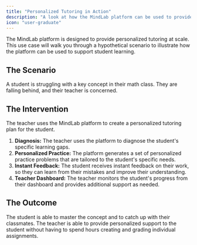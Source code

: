 ```yaml
---
title: "Personalized Tutoring in Action"
description: "A look at how the MindLab platform can be used to provide personalized tutoring at scale."
icon: "user-graduate"
---
```


The MindLab platform is designed to provide personalized tutoring at scale. This use case will walk you through a hypothetical scenario to illustrate how the platform can be used to support student learning.

## The Scenario

A student is struggling with a key concept in their math class. They are falling behind, and their teacher is concerned.

## The Intervention

The teacher uses the MindLab platform to create a personalized tutoring plan for the student.

1.  **Diagnosis:** The teacher uses the platform to diagnose the student's specific learning gaps.
2.  **Personalized Practice:** The platform generates a set of personalized practice problems that are tailored to the student's specific needs.
3.  **Instant Feedback:** The student receives instant feedback on their work, so they can learn from their mistakes and improve their understanding.
4.  **Teacher Dashboard:** The teacher monitors the student's progress from their dashboard and provides additional support as needed.

## The Outcome

The student is able to master the concept and to catch up with their classmates. The teacher is able to provide personalized support to the student without having to spend hours creating and grading individual assignments.